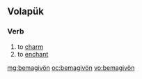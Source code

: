 ==Volapük==

===Verb===
{{infl|vo|verb}}

# to [[charm]] 
# to [[enchant]]

[[mg:bemagivön]]
[[oc:bemagivön]]
[[vo:bemagivön]]